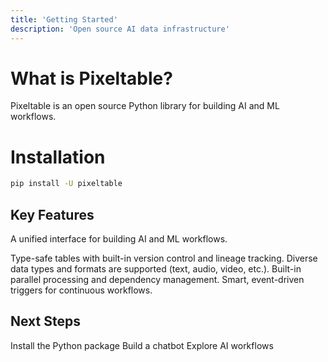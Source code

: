 ```yaml
---
title: 'Getting Started'
description: 'Open source AI data infrastructure'
---
```


# What is Pixeltable?

Pixeltable is an open source Python library for building AI and ML workflows.

# Installation

```bash
pip install -U pixeltable
```

## Key Features

A unified interface for building AI and ML workflows.

<CardGroup cols={2}>
  <Card title="Persistent Versioned Storage" icon="database">
   Type-safe tables with built-in version control and lineage tracking.
  </Card>
  
  <Card title="Multimodal Processing" icon="film">
    Diverse data types and formats are supported (text, audio, video, etc.).
  </Card>

  <Card title="Automated Graph Orchestration" icon="diagram-project" >
    Built-in parallel processing and dependency management.
  </Card>

  <Card title="Incremental Updates" icon="rotate">
    Smart, event-driven triggers for continuous workflows.
  </Card>
</CardGroup>

## Next Steps

<CardGroup cols={3}>
  <Card title="Installation" icon="download" href="/docs/overview/installation">
    Install the Python package
  </Card>
  
  <Card title="Quick Start" icon="play" href="/docs/overview/quick-start">
    Build a chatbot
  </Card>
  
  <Card title="Examples" icon="lightbulb">
    Explore AI workflows
  </Card>
</CardGroup>